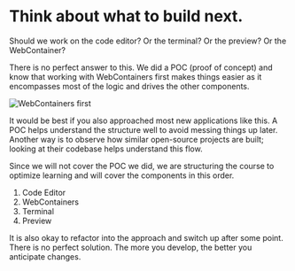 
# Think about what to build next.

Should we work on the code editor? Or the terminal? Or the preview? Or the WebContainer?

There is no perfect answer to this. We did a POC (proof of concept) and know that working with WebContainers first makes things easier as it encompasses most of the logic and drives the other components.

![WebContainers first](./assets/thinking-on-what-to-build-next-1.webp)

It would be best if you also approached most new applications like this. A POC helps understand the structure well to avoid messing things up later. Another way is to observe how similar open-source projects are built; looking at their codebase helps understand this flow.

Since we will not cover the POC we did, we are structuring the course to optimize learning and will cover the components in this order.

1. Code Editor
2. WebContainers
3. Terminal
4. Preview

<Callout>
	It is also okay to refactor into the approach and switch up after some point.
	There is no perfect solution. The more you develop, the better you anticipate
	changes.
</Callout>
